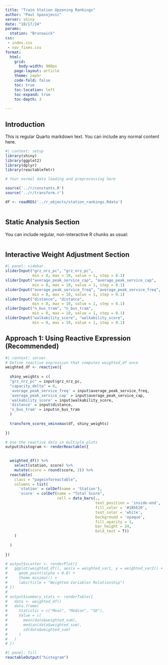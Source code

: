 ```yaml
---
title: "Train Station Upzoning Rankings"
author: "Paul Spasojevic"
server: shiny
date: "10/17/24"
params: 
  station: "Brunswick"
css:
 - index.css
 - nav_fixes.css
format: 
  html: 
    grid: 
      body-width: 900px
    page-layout: article  
    theme: zephr
    code-fold: false
    toc: true
    toc-location: left
    toc-expand: true
    toc-depth: 3
    
---
```


## Introduction

This is regular Quarto markdown text. You can include any normal content here.

```r
#| context: setup
library(shiny)
library(ggplot2)
library(dplyr)
library(reactablefmtr)

# Your normal data loading and preprocessing here

source('../r/constants.R')
source('../r/transform.r')

df <- readRDS('../r_objects/station_rankings.Rdata')



```

## Static Analysis Section

You can include regular, non-interactive R chunks as usual:

```r

```

## Interactive Weight Adjustment Section

```r
#| panel: sidebar
sliderInput("grz_nrz_pc", "grz_nrz_pc", 
            min = 0, max = 10, value = 1, step = 0.1)
sliderInput("average_peak_service_cap", "average_peak_service_cap", 
            min = 0, max = 10, value = 1, step = 0.1)
sliderInput("average_peak_service_freq", "average_peak_service_freq", 
            min = 0, max = 10, value = 1, step = 0.1)
sliderInput("distance", "distance", 
            min = 0, max = 10, value = 1, step = 0.1)
sliderInput("n_bus_tram", "n_bus_tram", 
            min = 0, max = 10, value = 1, step = 0.1)
sliderInput("walkability_score", "walkability_score", 
            min = 0, max = 10, value = 1, step = 0.1)

```

## Approach 1: Using Reactive Expression (Recommended)

```r
#| context: server
# Define reactive expression that computes weighted_df once
weighted_df <- reactive({
  
  shiny_weights = c(
  "grz_nrz_pc" = input$grz_nrz_pc,
  "capacity_delta" = 0,
  'average_peak_service_freq' = input$average_peak_service_freq,
  'average_peak_service_cap' = input$average_peak_service_cap,
  'walkability_score' = input$walkability_score,
  'distance' = input$distance,
  'n_bus_tram' = input$n_bus_tram
  )
  
  transform_scores_xminxmax(df, shiny_weights)
  
})

# Use the reactive data in multiple plots
output$histogram <- renderReactable({
  

  weighted_df() %>% 
    select(station, score) %>%
    mutate(score = round(score, 2)) %>%
  reactable(
    class = "pageinforeactable",
    columns = list(
      'station' = colDef(name = 'Station'),
      'score' = colDef(name = "Total Score",
                       cell = data_bars(.,
                                        text_position = 'inside-end',
                                        fill_color = '#1B5E20',
                                        text_color = 'white',
                                        background = 'opaque', 
                                        fill_opacity = 1,
                                        bar_height = 24,
                                        bold_text = T))
    )
    
  )
  
})

# output$scatter <- renderPlot({
#   ggplot(weighted_df(), aes(x = weighted_var1, y = weighted_var2)) +
#     geom_point(alpha = 0.6) +
#     theme_minimal() +
#     labs(title = "Weighted Variables Relationship")
# })
# 
# output$summary_stats <- renderTable({
#   data <- weighted_df()
#   data.frame(
#     Statistic = c("Mean", "Median", "SD"),
#     Value = c(
#       mean(data$weighted_sum),
#       median(data$weighted_sum),
#       sd(data$weighted_sum)
#     )
#   )
# })
```

```r
#| panel: fill
reactableOutput("histogram")

```
